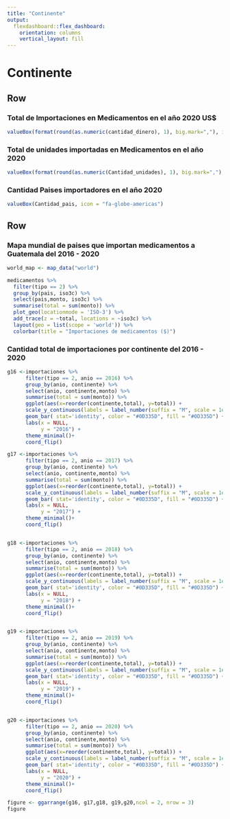 ```yaml
---
title: "Continente"
output: 
  flexdashboard::flex_dashboard:
    orientation: columns
    vertical_layout: fill
---
```




<i class="fas fa-globe"></i> Continente 
===================================== 

Row
-----------------------------------------------------------------------

### Total de Importaciones en Medicamentos en el año 2020 US$

```r
valueBox(format(round(as.numeric(cantidad_dinero), 1), big.mark=","), icon = "fa-coins")
```

### Total de unidades importadas en Medicamentos en el año 2020

```r
valueBox(format(round(as.numeric(Cantidad_unidades), 1), big.mark=","), icon = "fa-warehouse")
```

### Cantidad Paises importadores en el año 2020

```r
valueBox(Cantidad_pais, icon = "fa-globe-americas")
```

Row
-----------------------------------------------------------------------

### **Mapa mundial de paises que importan medicamentos a Guatemala del 2016 - 2020**
```r

world_map <- map_data("world")

medicamentos %>% 
  filter(tipo == 2) %>% 
  group_by(pais, iso3c) %>% 
  select(pais,monto, iso3c) %>% 
  summarise(total = sum(monto)) %>%  
  plot_geo(locationmode = 'ISO-3') %>%
  add_trace(z = ~total, locations = ~iso3c) %>%
  layout(geo = list(scope = 'world')) %>%
  colorbar(title = "Importaciones de medicamentos ($)")

```


### **Cantidad total de importaciones por continente del 2016 - 2020 **
```r

g16 <-importaciones %>% 
      filter(tipo == 2, anio == 2016) %>% 
      group_by(anio, continente) %>% 
      select(anio, continente,monto) %>%
      summarise(total = sum(monto)) %>% 
      ggplot(aes(x=reorder(continente,total), y=total)) + 
      scale_y_continuous(labels = label_number(suffix = "M", scale = 1e-6),  limits = c(0, 250000000),breaks = seq(0,300000000, 50000000)) +
      geom_bar( stat='identity', color = "#0D335D", fill = "#0D335D") +
      labs(x = NULL,
           y = "2016") +
      theme_minimal()+
      coord_flip()

g17 <-importaciones %>% 
      filter(tipo == 2, anio == 2017) %>% 
      group_by(anio, continente) %>% 
      select(anio, continente,monto) %>%
      summarise(total = sum(monto)) %>% 
      ggplot(aes(x=reorder(continente,total), y=total)) + 
      scale_y_continuous(labels = label_number(suffix = "M", scale = 1e-6),  limits = c(0, 250000000),breaks = seq(0,300000000, 50000000)) +
      geom_bar( stat='identity', color = "#0D335D", fill = "#0D335D") +
      labs(x = NULL,
           y = "2017") +
      theme_minimal()+
      coord_flip()


g18 <-importaciones %>% 
      filter(tipo == 2, anio == 2018) %>% 
      group_by(anio, continente) %>% 
      select(anio, continente,monto) %>%
      summarise(total = sum(monto)) %>% 
      ggplot(aes(x=reorder(continente,total), y=total)) + 
      scale_y_continuous(labels = label_number(suffix = "M", scale = 1e-6),  limits = c(0, 250000000),breaks = seq(0,300000000, 50000000)) +
      geom_bar( stat='identity', color = "#0D335D", fill = "#0D335D") +
      labs(x = NULL,
           y = "2018") +
      theme_minimal()+
      coord_flip()


g19 <-importaciones %>% 
      filter(tipo == 2, anio == 2019) %>% 
      group_by(anio, continente) %>% 
      select(anio, continente,monto) %>%
      summarise(total = sum(monto)) %>% 
      ggplot(aes(x=reorder(continente,total), y=total)) + 
      scale_y_continuous(labels = label_number(suffix = "M", scale = 1e-6),  limits = c(0, 250000000),breaks = seq(0,300000000, 50000000)) +
      geom_bar( stat='identity', color = "#0D335D", fill = "#0D335D") +
      labs(x = NULL,
           y = "2019") +
      theme_minimal()+
      coord_flip()


g20 <-importaciones %>% 
      filter(tipo == 2, anio == 2020) %>% 
      group_by(anio, continente) %>% 
      select(anio, continente,monto) %>%
      summarise(total = sum(monto)) %>%
      ggplot(aes(x=reorder(continente,total), y=total)) + 
      scale_y_continuous(labels = label_number(suffix = "M", scale = 1e-6),  limits = c(0, 250000000),breaks = seq(0,300000000, 50000000)) +
      geom_bar( stat='identity', color = "#0D335D", fill = "#0D335D") +
      labs(x = NULL,
           y = "2020") +
      theme_minimal()+
      coord_flip()

figure <- ggarrange(g16, g17,g18, g19,g20,ncol = 2, nrow = 3)
figure

```

